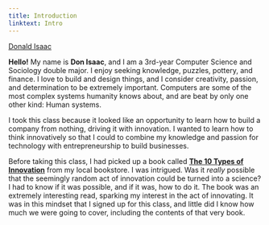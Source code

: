 ```yaml
---
title: Introduction
linktext: Intro
---
```


<div class="LI-profile-badge" style={{ textAlign: 'center', marginBottom: '1rem', marginTop: '1rem' }} data-version="v1" data-size="large" data-locale="en_US" data-type="vertical" data-theme="dark" data-vanity="donaldisaac"><a class="LI-simple-link" href='https://www.linkedin.com/in/donaldisaac?trk=profile-badge'>Donald Isaac</a></div>

**Hello!** My name is **Don Isaac**, and I am a 3rd-year Computer Science and Sociology
double major. I enjoy seeking knowledge, puzzles, pottery, and finance.
I love to build and design things, and I consider creativity,
passion, and determination to be extremely important. Computers are
some of the most complex systems humanity knows about, and are beat by only
one other kind: Human systems.

I took this class because it looked like an opportunity to learn how to build
a company from nothing, driving it with innovation. I wanted to learn how to
think innovatively so that I could to combine my knowledge and passion for technology
with entrepreneurship to build businesses.

Before taking this class, I had picked up a book called [**The 10 Types of Innovation**](https://doblin.com/ten-types)
from my local bookstore. I was intrigued. Was it *really* possible that the seemingly
random act of innovation could be turned into a science? I had to know if it was
possible, and if it was, how to do it. The book was an extremely interesting read,
sparking my interest in the act of innovating. It was in this mindset that I 
signed up for this class, and little did I know how much we were going to cover,
including the contents of that very book. 


